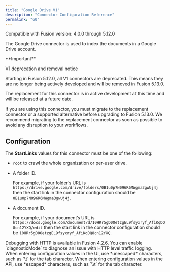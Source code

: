 ```yaml
---
title: "Google Drive V1"
description: "Connector Configuration Reference"
permalink: "60"
---
```


Compatible with Fusion version: 4.0.0 through 5.12.0

The Google Drive connector is used to index the documents in a Google Drive account.

<Tip>
**Important**

V1 deprecation and removal notice

Starting in Fusion 5.12.0, all V1 connectors are deprecated. This means they are no longer being actively developed and will be removed in Fusion 5.13.0.

The replacement for this connector is in active development at this time and will be released at a future date.

If you are using this connector, you must migrate to the replacement connector or a supported alternative before upgrading to Fusion 5.13.0. We recommend migrating to the replacement connector as soon as possible to avoid any disruption to your workflows.

</Tip>



## Configuration

The **StartLinks** values for this connector must be one of the following:

* `root` to crawl the whole organization or per-user drive.
* A folder ID.

  For example, if your folder’s URL is `https://drive.google.com/drive/folders/0B1u0p7N096R6MWgma3gwUj4j` then the start link in the connector configuration should be `0B1u0p7N096R6MWgma3gwUj4j`.
* A document ID.

  For example, if your document’s URL is `https://docs.google.com/document/d/10HRr5gD0OetzgEL9fsyxryf_AfiKqDQ8cn12YXQ/edit` then the start link in the connector configuration should be `10HRr5gD0OetzgEL9fsyxryf_AfiKqDQ8cn12YXQ`.

<Note>
Debugging with HTTP is available in Fusion 4.2.6. You can enable `diagnosticMode` to diagnose an issue with HTTP level traffic logging.
</Note>


<Tip>
When entering configuration values in the UI, use *unescaped* characters, such as `\t` for the tab character. When entering configuration values in the API, use *escaped* characters, such as `\\t` for the tab character.
</Tip>




<SchemaParamFields schema={schema}/>

